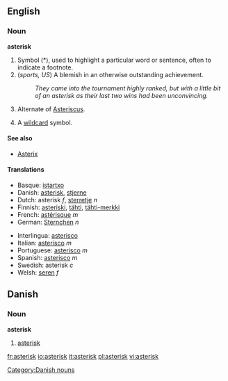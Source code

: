 ==English==

===Noun===
'''asterisk'''

# Symbol (*), used to highlight a particular word or sentence, often to indicate a footnote.
# (''sports, US'') A blemish in an otherwise outstanding achievement.
#: ''They came into the tournament highly ranked, but with a little bit of an asterisk as their last two wins had been unconvincing.''
# {{biology}} Alternate of [[Asteriscus]].
# {{computing}} A [[wildcard]] symbol.

====See also==== 
*[[Asterix]]

====Translations====
{{top}}
*Basque: [[istartxo]]
*Danish: [[#Danish|asterisk]], [[stjerne]]
*Dutch: asterisk ''f'', [[sterretje]] ''n''
*Finnish: [[asteriski]], [[tähti]], [[tähti-merkki]]
*French: [[astérisque]] ''m''
*German: [[Sternchen]] ''n''
{{mid}}
*Interlingua: [[asterisco]]
*Italian: [[asterisco]] ''m''
*Portuguese: [[asterisco]] ''m''
*Spanish: [[asterisco]] ''m''
*Swedish: asterisk ''c''
*Welsh: [[seren]] ''f''
{{bottom}}

{{Punctuation}}

==Danish==
===Noun===
'''asterisk'''
#[[#English|asterisk]]

[[Category:Danish nouns]]

[[fr:asterisk]]
[[io:asterisk]]
[[it:asterisk]]
[[pl:asterisk]]
[[vi:asterisk]]